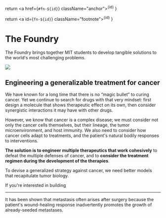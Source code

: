   return <a href={`#fn-${id}`} className="anchor"><sup>{id}</sup></a>
}

  return <a id={`fn-${id}`} className="footnote"><sup>{id}</sup></a>
}

# The Foundry

The Foundry brings together MIT students to develop tangible solutions to the world's most challenging problems.

![](./foundry.jpeg)

## Engineering a generalizable treatment for cancer

We have known for a long time that there is no &ldquo;magic bullet&rdquo; to curing cancer. Yet we continue to search for drugs with that very mindset: first design a molecule that shows therapeutic effect on its own, then consider synergistic interactions it may have with other drugs.

However, we know that cancer is a complex disease; we must consider not only the cancer cells themselves, but their lineage, the tumor microenvironment, and host immunity. We also need to consider how cancer cells adapt to treatments, and the patient's natural bodily responses to interventions.<Ref id="2"/>

**The solution is to engineer multiple therapeutics that work cohesively** to defeat the multiple defenses of cancer, and to **consider the treatment regimen during the development of the therapies**.



To devise a generalized strategy against cancer, we need better models that recapitulate tumor biology.


If you're interested in building

---

<Footnote id="1" />
<Footnote id="2" /> It has been shown that metastasis often arises after surgery because the patient's wound-healing response inadvertently promotes the growth of already-seeded metastases.